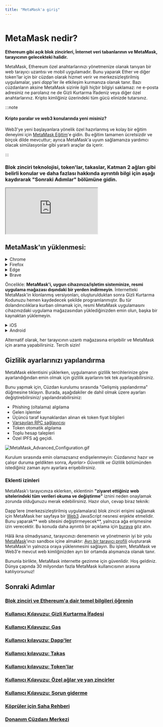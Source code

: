 ```yaml
---
title: "MetaMask'a giriş"
---
```



<div class="center-container">
  <div class="img-large">
    <img
      src={
        require("../../../../../img/getting-started/getting-started-with-metamask/MetaMask_banner.png")
          .default
      }
      alt=""
    />
  </div>
</div>

# **MetaMask nedir?**

**Ethereum gibi açık blok zincirleri, İnternet veri tabanlarının ve MetaMask, tarayıcının gelecekteki halidir.**

MetaMask, Ethereum özel anahtarlarınızı yönetmenize olanak tanıyan bir web tarayıcı uzantısı ve mobil uygulamadır. Bunu yaparak Ether ve diğer token'lar için bir cüzdan olarak hizmet verir ve merkezsizleştirilmiş uygulamalar, yani _dapp_'ler ile etkileşim kurmanıza olanak tanır. Bazı cüzdanların aksine MetaMask sizinle ilgili hiçbir bilgiyi saklamaz: ne e-posta adresiniz ne parolanız ne de Gizli Kurtarma İfadeniz veya diğer özel anahtarlarınız. Kripto kimliğiniz üzerindeki tüm gücü elinizde tutarsınız.

:::note

#### Kripto paralar ve web3 konularında yeni misiniz?

Web3'ye yeni başlayanlara yönelik özel hazırlanmış ve kolay bir eğitim deneyimi için [MetaMask Eğitim](https://learn.metamask.io/)'e gidin. Bu eğitim tamamen ücretsizdir ve birçok dilde mevcuttur; ayrıca MetaMask'a uyum sağlamanıza yardımcı olacak simülasyonlar gibi yararlı araçlar da içerir.

:::

### **Blok zinciri teknolojisi, token'lar, takaslar, Katman 2 ağları gibi belirli konular ve daha fazlası hakkında ayrıntılı bilgi için aşağı kaydırarak "Sonraki Adımlar" bölümüne gidin.**

<div class="center-container">
  <div class="video-container">
    <iframe
      class="video-iframe"
      src="https://www.youtube.com/embed/YVgfHZMFFFQ?si=PTSfJ1LCzvJe3JuK"
      title="What is MetaMask?"
      allow="accelerometer; autoplay; clipboard-write; encrypted-media; gyroscope; picture-in-picture; web-share"
      allowFullScreen
    ></iframe>
  </div>
</div>

## **MetaMask'ın yüklenmesi:**

<Tabs>

<TabItem value="Tarayıcı uzantısı" label="Tarayıcı uzantısı">

<details>
<summary>Chrome</summary>

<div>

1. [https://metamask.io/](https://metamask.io/) adresini ziyaret edin

2. Menü çubuğundaki "İndir" seçeneğine tıklayın.

3. "Chrome için MetaMask Yükle" seçeneğine tıklayın. Chrome Web Mağazası'na yönlendirileceksiniz.

<div class="center-container">
  <div class="img-large">
    <img
      src={
        require("../../../../../img/getting-started/getting-started-with-metamask/Install_MetaMask_Chrome_1.png")
          .default
      }
      alt="MetaMask Chrome'u Yükle"
    />
  </div>
</div>

4. "Chrome'a Ekle" seçeneğine tıklayın.

5. Açılır pencerede "Uzantıyı ekle" seçeneğine tıklayın.

<div class="center-container">
  <div class="img-medium">
    <img
      src={
        require("../../../../../img/getting-started/getting-started-with-metamask/Install_MetaMask_Chrome_2.png")
          .default
      }
      alt="MetaMask Chrome'u Yükle"
    />
  </div>
</div>

MetaMask Uzantısını ekledikten sonra MetaMask otomatik olarak açılacaktır. Ayrıca ekranın sağ üst kısmındaki yapboz simgesine tıkladıktan sonra raptiye simgesine tıklayarak MetaMask'ın araç çubuğunuzda kolayca erişilebilir olmasını sağlayabilirsiniz.

</div>
</details>

<details>
<summary>Firefox</summary>

<div>

1. [https://metamask.io/](https://metamask.io/) adresini ziyaret edin
2. "İndir" seçeneğine tıklayın
3. "Firefox için MetaMask Yükle" seçeneğine tıklayın.
4. Açılan yeni pencerede "Firefox'a Ekle" seçeneğine tıklayın

<div class="center-container">
  <div class="img-large">
    <img
      src={
        require("../../../../../img/getting-started/getting-started-with-metamask/Install_MetaMask_Firefox_1.gif")
          .default
      }
      alt="MetaMask Firefox'u Yükle"
    />
  </div>
</div>

5. Açılan pencerede "Ekle"ye tıklayın

<div class="center-container">
  <div class="img-medium">
    <img
      src={
        require("../../../../../img/getting-started/getting-started-with-metamask/Install_MetaMask_Firefox_2.png")
          .default
      }
      alt="MetaMask Firefox'u Yükle"
    />
  </div>
</div>

**NOT: Firefox plugin'inin "danfinlay, kumavis" tarafından yayınlandığı belirtildiğinde endişe etmeyin; bu kişiler, MetaMask'ın arkasındaki büyük beyinlerden birkaçıdır!**

MetaMask Uzantısını ekledikten sonra tarayıcı sayfanıza geri döneceksiniz. MetaMask, tarayıcınızda görüntülenecektir; MetaMask'ı açmak için üzerine tıklayın.

</div>
</details>

<details>
<summary>Edge</summary>

<div>

1. [https://metamask.io/](https://metamask.io/) adresini ziyaret edin
2. "İndir" seçeneğine tıklayın.
3. "Edge için MetaMask Yükle" seçeneğine tıklayın.
4. Açılan yeni pencerede "Al"a tıklayın.

<div class="center-container">
  <div class="img-large">
    <img
      src={
        require("../../../../../img/getting-started/getting-started-with-metamask/Install_MetaMask_Edge_1.gif")
          .default
      }
      alt="MetaMask Edge Yükle"
    />
  </div>
</div>

5. Açılan pencerede "Eklentiyi Ekle"ye tıklayın.

<div class="center-container">
  <div class="img-medium">
    <img
      src={
        require("../../../../../img/getting-started/getting-started-with-metamask/Install_MetaMask_Edge_2.png")
          .default
      }
      alt="MetaMask Edge Yükle"
    />
  </div>
</div>

MetaMask Uzantısını ekledikten sonra MetaMask otomatik olarak açılacaktır. Ayrıca ekranın sağ üst kısmındaki yapboz simgesine tıklayarak, MetaMask eklentisinin yanındaki 3 noktaya tıklayarak ve "Araç Çubuğunda Göster"i seçerek araç çubuğunuzda kolayca erişilebilir yapabilirsiniz.

</div>
</details>

<details>
<summary>Brave</summary>

<div>

1. [https://metamask.io/](https://metamask.io/) adresini ziyaret edin
2. "İndir" seçeneğine tıklayın.
3. "Chrome için MetaMask Yükle" seçeneğine tıklayın. Çalan alarm zillerini görmezden gelin: Burada "Chrome" yazmasının nedeni, Brave'in Chromium tabanlı bir tarayıcı olması ve Web Mağazasını Chrome ile paylaşmasıdır.
4. Açılan Chrome Mağazası'nda "Brave'e Ekle" seçeneğine tıklayın.

<div class="center-container">
  <div class="img-large">
    <img
      src={
        require("../../../../../img/getting-started/getting-started-with-metamask/Install_MetaMask_Brave_1.png")
          .default
      }
      alt="MetaMask Brave Yükle"
    />
  </div>
</div>

5. Açılır pencerede 'Uzantıyı ekle' seçeneğine tıklayın.

<div class="center-container">
  <div class="img-medium">
    <img
      src={
        require("../../../../../img/getting-started/getting-started-with-metamask/Install_MetaMask_Brave_2.png")
          .default
      }
      alt="MetaMask Brave Yükle"
    />
  </div>
</div>

MetaMask Uzantısını ekledikten sonra tarayıcı sayfanıza geri döneceksiniz. MetaMask, tarayıcınızda görüntülenecektir. MetaMask'ı açmak için üzerine tıklayın.

</div>
</details>

</TabItem>

<TabItem value="Mobil uygulama" label="Mobil uygulama">

Öncelikle: **MetaMask'i, uygun cihazınıza/işletim sisteminize, resmi uygulama mağazası dışındaki bir yerden indirmeyin**. İnternetteki MetaMask'in klonlanmış versiyonları, oluşturulduktan sonra Gizli Kurtarma Kodunuzu hemen kaydedecek şekilde programlanmıştır. Bu tür dolandırıcılıklara kurban olmamak için, resmi MetaMask uygulamasını cihazınızdaki uygulama mağazasından yüklediğinizden emin olun, başka bir kaynaktan yüklemeyin.

<details>
<summary>iOS</summary>

<div>

1. App Store'u açın ve sağ alt kısımdaki arama düğmesine tıklayın. Arama çubuğuna MetaMask yazın.

<div class="center-container">
  <div class="img-small">
    <img
      src={
        require("../../../../../img/getting-started/getting-started-with-metamask/Install_MetaMask_iOS.png")
          .default
      }
      alt="MetaMask iOS Yükle"
    />
  </div>
</div>

2. 'Al' seçeneğine tıklayın veya daha fazla ayrıntı görmek için uygulamanın adının üzerine dokunun. Olağan App Store indirme onayı sürecini tamamlayın.
3. Yüklendikten sonra uygulamayı açın ve cüzdan oluşturmak için istemleri izleyin.
4. Gizli Kurtarma İfadenizi güvenli ve çevrimdışı bir yerde yedekleyin!

</div>
</details>

<details>
<summary>Android</summary>

<div>

1. Play Store'u açın ve "MetaMask" için arama yapın. **Resmi MetaMask uygulaması, aşağıdaki ekran görüntüsündeki gibi görünür. Sahte bir MetaMask uygulaması kurmadığınızdan emin olmak için ÇOK DİKKATLİ olun! 10 Milyondan fazla indirilmiş olan uygulamayı arayın.**

<div class="center-container">
  <div class="img-small">
    <img
      src={
        require("../../../../../img/getting-started/getting-started-with-metamask/Install_MetaMask_Android.png")
          .default
      }
      alt="MetaMask Android Yükle"
    />
  </div>
</div>

2. 'Yükle' seçeneğine dokunun ve işlemin tamamlanmasını bekleyin.
3. Yüklendikten sonra uygulamayı açın ve cüzdan oluşturmak için istemleri izleyin.
4. Gizli Kurtarma İfadenizi güvenli ve çevrimdışı bir yerde yedekleyin!

</div>
</details>

</TabItem>

</Tabs>

Alternatif olarak, her tarayıcının uzantı mağazasına erişebilir ve MetaMask için arama yapabilirsiniz. Tercih sizin!

## Gizlilik ayarlarınızı yapılandırma

MetaMask eklentisini yüklerken, uygulamanın gizlilik tercihlerinize göre ayarlandığından emin olmak için gizlilik ayarlarını tek tek ayarlayabilirsiniz.

Bunu yapmak için, Cüzdan kurulumu sırasında "Gelişmiş yapılandırma" düğmesine tıklayın. Burada, aşağıdakiler de dahil olmak üzere ayarları değiştirebilirsiniz/ yapılandırabilirsiniz:

- Phishing (oltalama) algılama
- Gelen işlemler
- Üçüncü taraf kaynaklardan alınan ek token fiyat bilgileri
- [Varsayılan RPC sağlayıcısı](https://metamask.zendesk.com/hc/en-us/articles/5378119120667)
- Token otomatik algılama
- Toplu hesap talepleri
- Özel IPFS ağ geçidi.

<div class="center-container">
  <div class="img-large">
    <img
      src={
        require("../../../../../img/getting-started/getting-started-with-metamask/MetaMask_Advanced_Configuration.gif")
          .default
      }
      alt="MetaMask_Advanced_Configuration.gif"
    />
  </div>
</div>

Kurulum sırasında emin olamazsanız endişelenmeyin: Cüzdanınız hazır ve çalışır duruma geldikten sonra, _Ayarlar> Güvenlik ve Gizlilik_ bölümünden istediğiniz zaman aynı ayarlara erişebilirsiniz.

### **Eklenti izinleri**

MetaMask'ı tarayıcınıza eklerken, eklentinin **"ziyaret ettiğiniz web sitelerindeki tüm verileri okuma ve değiştirme"** iznini neden onaylamak zorunda olduğunuzu merak edebilirsiniz. Hazır olun, cevap biraz teknik:

Dapp'lere (merkezsizleştirilmiş uygulamalara) blok zinciri erişimi sağlamak için MetaMask her sayfaya bir [Web3](https://web3js.readthedocs.io/en/1.0/) JavaScript nesnesi enjekte etmelidir. Bunu yaparak** web sitesini değiştirmeyecek**, yalnızca ağa erişmesine izin verecektir. Bu konuda daha ayrıntılı bir açıklama için [buraya](https://metamask.zendesk.com/hc/en-us/articles/12412707939611) göz atın.

Hâlâ ikna olmadıysanız, tarayıcınızı denemenin ve yönetmenin iyi bir yolu [MetaMask](https://support.metamask.io/hc/en-us/articles/360015289672-Sandboxing-MetaMask)'ınızı sandbox içine almaktır: [Ayrı bir tarayıcı profili](https://metamask.zendesk.com/hc/en-us/articles/12174759849371) oluşturarak MetaMask'ın yalnızca oraya yüklenmesini sağlayın. Bu işlem, MetaMask ve Web3'e mevcut web kimliğinizden ayrı bir ortamda alışmanıza olanak tanır.

Bununla birlikte, MetaMask internette gezinme için güvenlidir. Hoş geldiniz. Dünya çapında 30 milyondan fazla MetaMask kullanıcısının arasına katılıyorsunuz!

####

## **Sonraki Adımlar**

### [Blok zinciri ve Ethereum'a dair temel bilgileri öğrenin](https://metamask.zendesk.com/hc/en-us/articles/360015489611)

### **[Kullanıcı Kılavuzu: Gizli Kurtarma İfadesi](https://metamask.zendesk.com/hc/en-us/articles/4404722782107)**

### **[Kullanıcı Kılavuzu: Gas](https://metamask.zendesk.com/hc/en-us/articles/4404600179227)**

### **[Kullanıcı kılavuzu: Dapp'ler](https://metamask.zendesk.com/hc/en-us/articles/4405506066331)**

### **[Kullanıcı kılavuzu: Takas](https://metamask.zendesk.com/hc/en-us/articles/4405093054363)**

### **[Kullanıcı kılavuzu: Token'lar](https://metamask.zendesk.com/hc/en-us/articles/4405497827355)**

### **[Kullanıcı Kılavuzu: Özel ağlar ve yan zincirler](https://metamask.zendesk.com/hc/en-us/articles/4404424659995)**

### **[Kullanıcı Kılavuzu: Sorun giderme](https://metamask.zendesk.com/hc/en-us/articles/4406430256539)**

### **[Köprüler için Saha Rehberi](https://metamask.zendesk.com/hc/en-us/articles/4836913606683-Field-Guide-to-Bridges)**

### **[Donanım Cüzdanı Merkezi](https://metamask.zendesk.com/hc/en-us/articles/4408552261275)**
